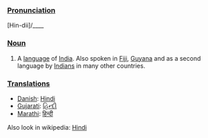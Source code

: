 ===[[Pronunciation]]===
[Hin-dii]/____

===[[Noun]]===
# A [[language]] of [[India]].  Also spoken in [[Fiji]], [[Guyana]] and as a second language by [[Indian]]s in many other countries.
===[[Translation]]s===
*[[Danish]]: [[Hindi]]
*[[Gujarati]]: [[હિન્દી]] 
*[[Marathi]]: [[हिन्दी]]

Also look in wikipedia: [[w:Hindi|Hindi]]